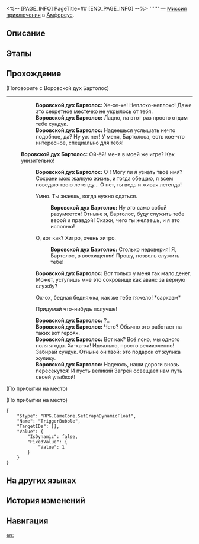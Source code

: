 <%-- [PAGE_INFO]
PageTitle=##
[END_PAGE_INFO] --%>
{{Дополнить|Диалоги.}}
{{Миссия Инфобокс
|id              = 4015711
|Название        = 
|Изображение     = Миссия .png
|Тип             = Миссия приключения
|Событие         = 
|Глава           = 
|Условия         = Завершена [[Миссия Освоения]] «[[О раздор, избавь от преследующих страхов]]»
|Персонажи       = Воровской дух Бартолос; Первопроходец
|СтартЛокация    = [[Амфореус]] — [[Святилище предсказаний Янусополиса]]
|Мир             = Амфореус
|Предыдущая      = 
|Следующая       = 
|Награды         = Звёздный нефрит*40; Небесная амброзия*60
}}
'''''' — [[Миссия приключения]] в [[Амфореус]].

==Описание==
{{Описание|<!--официальное описание из Перекрёстка судеб-->}}

==Этапы==


==Прохождение==
{{Дополнить}}

;(Поговорите с Воровской дух Бартолос)
----
::'''Воровской дух Бартолос:''' Хе-хе-хе! Неплохо-неплохо! Даже это секретное местечко не укрылось от тебя.
::'''Воровской дух Бартолос:''' Ладно, на этот раз просто отдам тебе сундук.
::'''Воровской дух Бартолос:''' Надеешься услышать нечто подобное, да? Ну уж нет! У меня, Бартолоса, есть кое-что интересное, специально для тебя!
:;(Enter battle)
:::{{tx|Enemy list missing}}
:'''Воровской дух Бартолос:''' Ой-ёй! {{MC|ж=Переиграла|м=Переиграл}} меня в моей же игре? Как унизительно!
::'''Воровской дух Бартолос:''' О {{MC|м=могучий герой|ж=могучая героиня}}! Могу ли я узнать твоё имя? Сохрани мою жалкую жизнь, и тогда обещаю, я всем поведаю твою легенду... О нет, ты ведь и {{MC|ж=сама|м=сам}} живая легенда!
::{{Диалог|Стрелка}} Умно. Ты знаешь, когда нужно сдаться.
:::'''Воровской дух Бартолос:''' Ну это само собой разумеется! Отныне я, Бартолос, буду служить тебе верой и правдой! Скажи, чего ты желаешь, и я это исполню!
::{{Диалог|Стрелка}} О, вот как? Хитро, очень хитро.
:::'''Воровской дух Бартолос:''' Столько недоверия! Я, Бартолос, в восхищении! Прошу, позволь служить тебе!
::'''Воровской дух Бартолос:''' Вот только у меня так мало денег. Может, уступишь мне это сокровище как аванс за верную службу?
::{{Диалог|Стрелка}} Ох-ох, бедная бедняжка, как же тебе тяжело! *сарказм*
::{{Диалог|Стрелка}} Придумай что-нибудь получше!
::'''Воровской дух Бартолос:''' ?..
::'''Воровской дух Бартолос:''' Чего? Обычно это работает на таких вот героях.
::'''Воровской дух Бартолос:''' Вот как? Всё ясно, мы одного поля ягоды. Ха-ха-ха! Идеально, просто великолепно! Забирай сундук. Отныне он твой: это подарок от жулика жулику.
::'''Воровской дух Бартолос:''' Надеюсь, наши дороги вновь пересекутся! И пусть великий Загрей освещает нам путь своей улыбкой!
;(По прибытии на место)

;(По прибытии на место)
<pre>{
	"$type": "RPG.GameCore.SetGraphDynamicFloat",
	"Name": "TriggerBubble",
	"TargetIDs": [],
	"Value": {
		"IsDynamic": false,
		"FixedValue": {
			"Value": 1
		}
	}
}</pre>
{{Диалог Конец}}

==На других языках==
{{На других языках
|en   = 
|zhs  = 
|zht  = 
|ja   = 
|ko   = 
|es   = 
|fr   = 
|ru   = 
|th   = 
|vi   = 
|de   = 
|id   = 
|pt   = 
}}

==История изменений==
{{История изменений|3.5}}

==Навигация==
{{Миссия приключения Навбокс|Глава }}

[[en:]]

